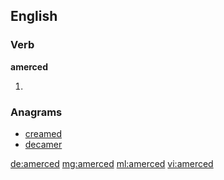 ==English==

===Verb===
'''amerced'''

# {{en-past of|amerce}}

===Anagrams===
* [[creamed#English|creamed]]
* [[decamer#English|decamer]]

[[de:amerced]]
[[mg:amerced]]
[[ml:amerced]]
[[vi:amerced]]